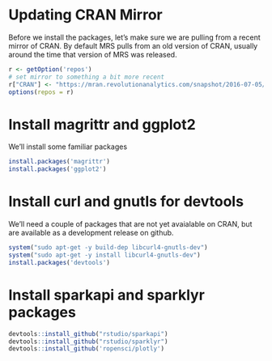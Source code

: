 # Updating CRAN Mirror

Before we install the packages, let's make sure we are pulling from a recent mirror of CRAN. By default MRS pulls from an old version of CRAN, usually around the time that version of MRS was released.

```r

r <- getOption('repos')
# set mirror to something a bit more recent
r["CRAN"] <- "https://mran.revolutionanalytics.com/snapshot/2016-07-05/"
options(repos = r)


```


# Install magrittr and ggplot2 

We'll install some familiar packages

```r

install.packages('magrittr')
install.packages('ggplot2')


```



# Install curl and gnutls for devtools

We'll need a couple of packages that are not yet avaialable on CRAN, but are available as a development release on github.

```r

system("sudo apt-get -y build-dep libcurl4-gnutls-dev")
system("sudo apt-get -y install libcurl4-gnutls-dev")
install.packages('devtools')


```



# Install sparkapi and sparklyr packages 

```r

devtools::install_github("rstudio/sparkapi")
devtools::install_github("rstudio/sparklyr")
devtools::install_github('ropensci/plotly')

```

